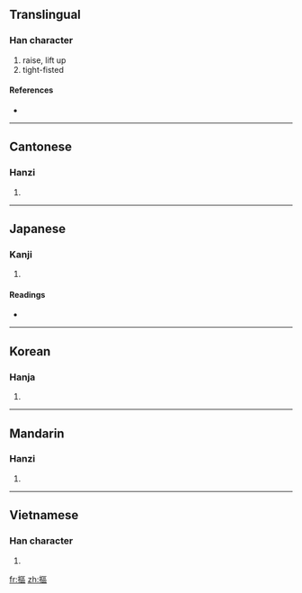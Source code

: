 {{also|抠}}
==Translingual==

===Han character===
{{Han char|rn=64|rad=手|as=11|sn=14|four=5101<sub>6</sub>|canj=手尸口口 (QSRR)}}

# raise, lift up
# tight-fisted

====References====
* {{Han ref|kx=0451.240|dkj=12638|dj=0802.030|hdz=31943.040|uh=6473|ud=25715|bh=E1E0|bd=57824}}

----

==Cantonese==

===Hanzi===
{{yue-hanzi|jyut=|y=kau1|sim=抠}}

# {{defn|Cantonese|sort=手11}}

----

==Japanese==

===Kanji===
{{ja-kanji|grade=|rs=手11}}

# {{defn|Japanese|sort=手11}}

====Readings====
* {{ja-readings|on=[[こう]] (kō), [[く]] (ku), [[おう]] (ō), [[う]] (u)|kun=[[ひろう]] (hirou)}}

----

==Korean==

===Hanja===
{{ko-hanja|hangeul=구|eumhun=|rv=gu|mr=ku|y=kwu}}

# {{defn|Korean|sort=手11}}

----

==Mandarin==

===Hanzi===
{{cmn-hanzi|sim=抠|pin=[[kōu]] ([[kou1]]), [[shè]] ([[she4]])|wg=k'ou<sup>1</sup>, she<sup>4</sup>}}

# {{defn|Mandarin|sort=手11}}

----

==Vietnamese==

===Han character===
{{vi-hantu|[[khu]], [[khua]], [[so]], [[xô]], [[xua]], [[đùa]], [[khùa]], [[khuá]], [[sù]]|rs=手11}}

# {{defn|Vietnamese|sort=手11}}

[[fr:摳]]
[[zh:摳]]